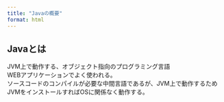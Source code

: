 ```yaml
---
title: "Javaの概要"
format: html
---
```


## Javaとは

JVM上で動作する、オブジェクト指向のプログラミング言語<br>
WEBアプリケーションでよく使われる。<br>
ソースコードのコンパイルが必要な中間言語であるが、JVM上で動作するためJVMをインストールすればOSに関係なく動作する。

